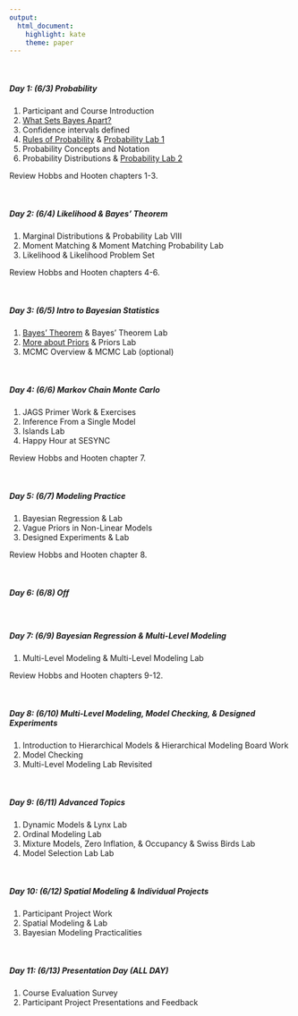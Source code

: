 ```yaml
---
output:
  html_document:
    highlight: kate
    theme: paper
---
```


<br>

##### **Day 1: (6/3) Probability**

1. Participant and Course Introduction
2. [What Sets Bayes Apart?](content/lectures/WhatSetsBayesApart.pdf)
3. Confidence intervals defined
4. [Rules of Probability](content/lectures/RulesProbability.pdf) & [Probability Lab 1](content/labs/ProbabilityLab1.html)
5. Probability Concepts and Notation 
6. Probability Distributions & [Probability Lab 2](content/labs/ProbabilityLab2.html)

Review Hobbs and Hooten chapters 1-3.

<br>

##### **Day 2: (6/4) Likelihood & Bayes' Theorem**

1. Marginal Distributions & Probability Lab VIII
2. Moment Matching & Moment Matching Probability Lab
3. Likelihood & Likelihood Problem Set

Review Hobbs and Hooten chapters 4-6.

<br>

##### **Day 3: (6/5) Intro to Bayesian Statistics**

1. [Bayes' Theorem](content/lectures/BayesTheorem.pdf) & Bayes' Theorem Lab 
2. [More about Priors](content/lectures/MoreAboutPriors.pdf) & Priors Lab
3. MCMC Overview & MCMC Lab (optional)

<br>

##### **Day 4: (6/6) Markov Chain Monte Carlo**

1. JAGS Primer Work & Exercises
2. Inference From a Single Model
3. Islands Lab
4. Happy Hour at SESYNC 

Review Hobbs and Hooten chapter 7.

<br>

##### **Day 5: (6/7) Modeling Practice**

1. Bayesian Regression & Lab
2. Vague Priors in Non-Linear Models
3. Designed Experiments & Lab

Review Hobbs and Hooten chapter 8.

<br>

##### **Day 6: (6/8) Off**

<br>

##### **Day 7: (6/9) Bayesian Regression & Multi-Level Modeling**

1. Multi-Level Modeling & Multi-Level Modeling Lab

Review Hobbs and Hooten chapters 9-12.

<br>

##### **Day 8: (6/10) Multi-Level Modeling, Model Checking, & Designed Experiments**

1. Introduction to Hierarchical Models & Hierarchical Modeling Board Work 
2. Model Checking
3. Multi-Level Modeling Lab Revisited


<br>

##### **Day 9: (6/11) Advanced Topics**

1. Dynamic Models & Lynx Lab
2. Ordinal Modeling Lab
3. Mixture Models, Zero Inflation, & Occupancy & Swiss Birds Lab
4. Model Selection Lab Lab

<br>

##### **Day 10: (6/12) Spatial Modeling & Individual Projects**

1. Participant Project Work
2. Spatial Modeling & Lab
3. Bayesian Modeling Practicalities

<br>

##### **Day 11: (6/13) Presentation Day (ALL DAY)**

1. Course Evaluation Survey
2. Participant Project Presentations and Feedback 
